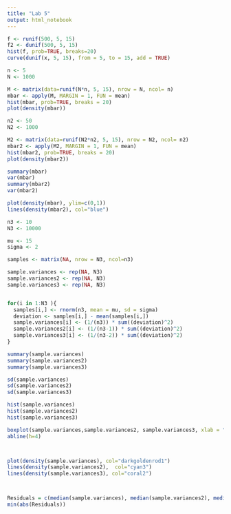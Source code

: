 ```yaml
---
title: "Lab 5"
output: html_notebook
---
```



```r
f <- runif(500, 5, 15)
f2 <- dunif(500, 5, 15)
hist(f, prob=TRUE, breaks=20)
curve(dunif(x, 5, 15), from = 5, to = 15, add = TRUE)

```
```r
n <- 5
N <- 1000

M <- matrix(data=runif(N*n, 5, 15), nrow = N, ncol= n)
mbar <- apply(M, MARGIN = 1, FUN = mean)
hist(mbar, prob=TRUE, breaks = 20)
plot(density(mbar))
```

```r
n2 <- 50
N2 <- 1000

M2 <- matrix(data=runif(N2*n2, 5, 15), nrow = N2, ncol= n2)
mbar2 <- apply(M2, MARGIN = 1, FUN = mean)
hist(mbar2, prob=TRUE, breaks = 20)
plot(density(mbar2))
```

```r
summary(mbar)
var(mbar)
summary(mbar2)
var(mbar2)
```

```r
plot(density(mbar), ylim=c(0,1))
lines(density(mbar2), col="blue")
```
```r
n3 <- 10
N3 <- 10000

mu <- 15
sigma <- 2 

samples <- matrix(NA, nrow = N3, ncol=n3)

sample.variances <- rep(NA, N3)
sample.variances2 <- rep(NA, N3)
sample.variances3 <- rep(NA, N3)


for(i in 1:N3 ){
  samples[i,] <- rnorm(n3, mean = mu, sd = sigma)
  deviation <- samples[i,] - mean(samples[i,])
  sample.variances[i] <- (1/(n3)) * sum((deviation)^2)
  sample.variances2[i] <- (1/(n3-1)) * sum((deviation)^2)
  sample.variances3[i] <- (1/(n3-2)) * sum((deviation)^2)
}

summary(sample.variances)
summary(sample.variances2)
summary(sample.variances3)

sd(sample.variances)
sd(sample.variances2)
sd(sample.variances3)

hist(sample.variances)
hist(sample.variances2)
hist(sample.variances3)

boxplot(sample.variances,sample.variances2, sample.variances3, xlab = "Estimators", ylab="Sample Variance", ylim = c(0,6), col=c("darkgoldenrod1", "cyan3", "coral2"))
abline(h=4)



plot(density(sample.variances), col="darkgoldenrod1")
lines(density(sample.variances2),  col="cyan3")
lines(density(sample.variances3), col="coral2")



Residuals = c(median(sample.variances), median(sample.variances2), median(sample.variances3)) - 4
min(abs(Residuals))

```

